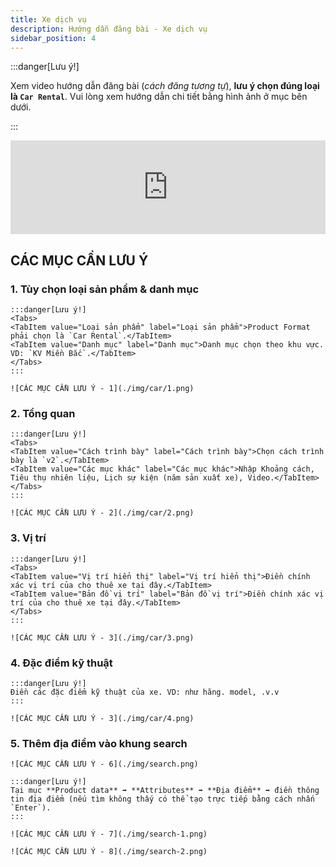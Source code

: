 ```yaml
---
title: Xe dịch vụ
description: Hướng dẫn đăng bài - Xe dịch vụ
sidebar_position: 4
---
```



:::danger[Lưu ý!]

Xem video hướng dẫn đăng bài (*cách đăng tương tự*), **lưu ý chọn đúng loại là `Car Rental`**. Vui lòng xem hướng dẫn chi tiết bằng hình ảnh ở mục bên dưới.

:::

<iframe width="100%" style={{"aspect-ratio": "16 / 9"}} src="https://www.youtube.com/embed/plraw6fc7w8" title="YouTube video player" frameborder="0" allow="accelerometer; autoplay; clipboard-write; encrypted-media; gyroscope; picture-in-picture; web-share" referrerpolicy="strict-origin-when-cross-origin" allowfullscreen></iframe>

## CÁC MỤC CẦN LƯU Ý

### 1. Tùy chọn loại sản phẩm & danh mục

    :::danger[Lưu ý!]
    <Tabs>
    <TabItem value="Loại sản phẩm" label="Loại sản phẩm">Product Format phải chọn là `Car Rental`.</TabItem>
    <TabItem value="Danh mục" label="Danh mục">Danh mục chọn theo khu vực. VD: `KV Miền Bắc`.</TabItem>
    </Tabs>
    :::

    ![CÁC MỤC CẦN LƯU Ý - 1](./img/car/1.png)

### 2. Tổng quan

    :::danger[Lưu ý!]
    <Tabs>
    <TabItem value="Cách trình bày" label="Cách trình bày">Chọn cách trình bày là `v2`.</TabItem>
    <TabItem value="Các mục khác" label="Các mục khác">Nhập Khoảng cách, Tiêu thụ nhiên liệu, Lịch sự kiện (năm sản xuất xe), Video.</TabItem>
    </Tabs>
    :::

    ![CÁC MỤC CẦN LƯU Ý - 2](./img/car/2.png)
    
### 3. Vị trí

    :::danger[Lưu ý!]
    <Tabs>
    <TabItem value="Vị trí hiển thị" label="Vị trí hiển thị">Điền chính xác vị trí của cho thuê xe tại đây.</TabItem>
    <TabItem value="Bản đồ vị trí" label="Bản đồ vị trí">Điền chính xác vị trí của cho thuê xe tại đây.</TabItem>
    </Tabs>
    :::

    ![CÁC MỤC CẦN LƯU Ý - 3](./img/car/3.png)

### 4. Đặc điểm kỹ thuật

    :::danger[Lưu ý!]
    Điền các đặc điểm kỹ thuật của xe. VD: như hãng. model, .v.v
    :::

    ![CÁC MỤC CẦN LƯU Ý - 3](./img/car/4.png)

### 5. Thêm địa điểm vào khung search

    ![CÁC MỤC CẦN LƯU Ý - 6](./img/search.png)

    :::danger[Lưu ý!]
    Tại mục **Product data** ➡️ **Attributes** ➡️ **Địa điểm** ➡️ điền thông tin địa điểm (nếu tìm không thấy có thể tạo trực tiếp bằng cách nhấn `Enter`).
    :::

    ![CÁC MỤC CẦN LƯU Ý - 7](./img/search-1.png)

    ![CÁC MỤC CẦN LƯU Ý - 8](./img/search-2.png)